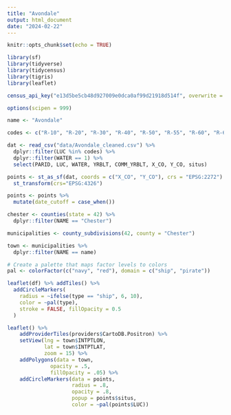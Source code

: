 ```yaml
---
title: "Avondale"
output: html_document
date: "2024-02-22"
---
```


```r
knitr::opts_chunk$set(echo = TRUE)
```

```r
library(sf)
library(tidyverse)
library(tidycensus)
library(tigris)
library(leaflet)

census_api_key("e13d5be5cb48d927009e0dca0af99d21918d514f", overwrite = TRUE)

options(scipen = 999)

```

```r
name <- "Avondale"

codes <- c("R-10", "R-20", "R-30", "R-40", "R-50", "R-55", "R-60", "R-61", "R-90")

dat <- read_csv("data/Avondale_cleaned.csv") %>%
  dplyr::filter(LUC %in% codes) %>%
  dplyr::filter(WATER == 1) %>%
  select(PARID, LUC, WATER, YRBLT, COMM_YRBLT, X_CO, Y_CO, situs)

points <- st_as_sf(dat, coords = c("X_CO", "Y_CO"), crs = "EPSG:2272") %>%
  st_transform(crs="EPSG:4326") 

points <- points %>% 
  mutate(date_cutoff = case_when())

chester <- counties(state = 42) %>%
  dplyr::filter(NAME == "Chester")

municipalities <- county_subdivisions(42, county = "Chester")

town <- municipalities %>%
  dplyr::filter(NAME == name)

```

```r

# Create a palette that maps factor levels to colors
pal <- colorFactor(c("navy", "red"), domain = c("ship", "pirate"))

leaflet(df) %>% addTiles() %>%
  addCircleMarkers(
    radius = ~ifelse(type == "ship", 6, 10),
    color = ~pal(type),
    stroke = FALSE, fillOpacity = 0.5
  )

leaflet() %>%
    addProviderTiles(providers$CartoDB.Positron) %>%
    setView(lng = town$INTPTLON, 
            lat = town$INTPTLAT,
            zoom = 15) %>% 
    addPolygons(data = town,
              opacity = .5,
              fillOpacity = .05) %>%
    addCircleMarkers(data = points,
                     radius = .8,
                     opacity = .8,
                     popup = points$situs,
                     color = ~pal(points$LUC))


```

